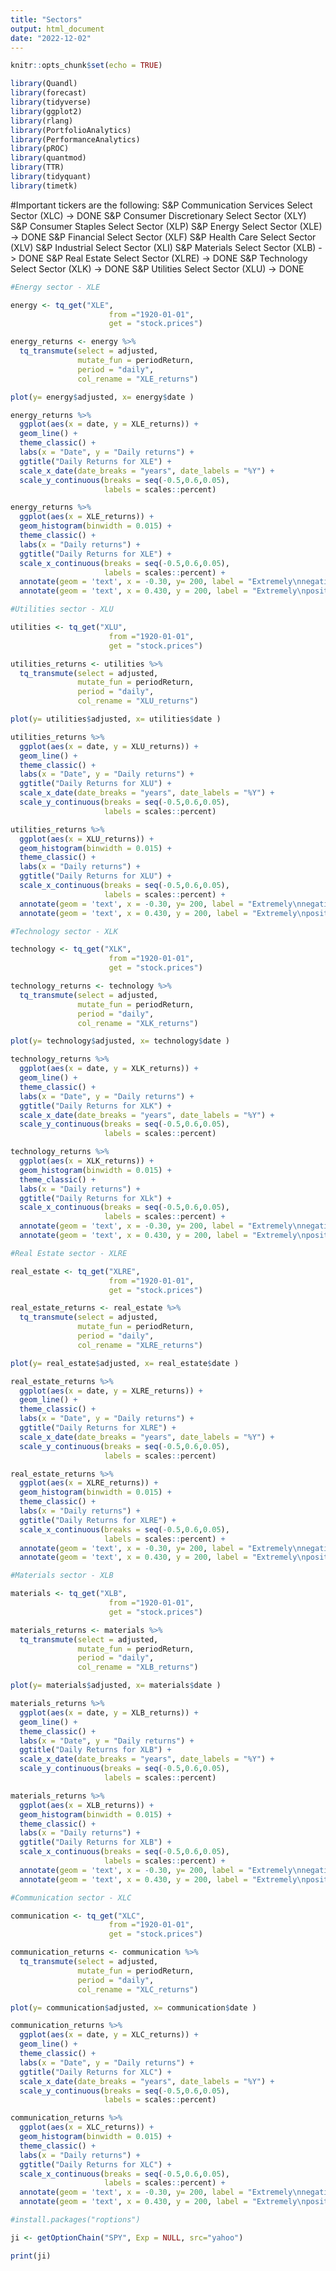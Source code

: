 ```yaml
---
title: "Sectors"
output: html_document
date: "2022-12-02"
---
```


```r
knitr::opts_chunk$set(echo = TRUE)
```

```r
library(Quandl)
library(forecast)
library(tidyverse)
library(ggplot2)
library(rlang)
library(PortfolioAnalytics)
library(PerformanceAnalytics)
library(pROC)
library(quantmod)
library(TTR)
library(tidyquant)
library(timetk)
```

#Important tickers are the following:
S&P Communication Services Select Sector (XLC) -> DONE
S&P Consumer Discretionary Select Sector (XLY)
S&P Consumer Staples Select Sector (XLP)
S&P Energy Select Sector (XLE) -> DONE
S&P Financial Select Sector (XLF)
S&P Health Care Select Sector (XLV)
S&P Industrial Select Sector (XLI)
S&P Materials Select Sector (XLB) -> DONE
S&P Real Estate Select Sector (XLRE) -> DONE
S&P Technology Select Sector (XLK) -> DONE
S&P Utilities Select Sector (XLU) -> DONE

```r
#Energy sector - XLE

energy <- tq_get("XLE",
                      from ="1920-01-01",
                      get = "stock.prices")

energy_returns <- energy %>%
  tq_transmute(select = adjusted,         
               mutate_fun = periodReturn,   
               period = "daily",      
               col_rename = "XLE_returns")

plot(y= energy$adjusted, x= energy$date )

energy_returns %>%
  ggplot(aes(x = date, y = XLE_returns)) +
  geom_line() +
  theme_classic() +
  labs(x = "Date", y = "Daily returns") +
  ggtitle("Daily Returns for XLE") +
  scale_x_date(date_breaks = "years", date_labels = "%Y") +
  scale_y_continuous(breaks = seq(-0.5,0.6,0.05),
                     labels = scales::percent) 

energy_returns %>%
  ggplot(aes(x = XLE_returns)) +
  geom_histogram(binwidth = 0.015) +
  theme_classic() +
  labs(x = "Daily returns") +
  ggtitle("Daily Returns for XLE") +
  scale_x_continuous(breaks = seq(-0.5,0.6,0.05),
                     labels = scales::percent) +
  annotate(geom = 'text', x = -0.30, y= 200, label = "Extremely\nnegative\nreturns") +
  annotate(geom = 'text', x = 0.430, y = 200, label = "Extremely\npositive\nreturns")
```

```r
#Utilities sector - XLU

utilities <- tq_get("XLU",
                      from ="1920-01-01",
                      get = "stock.prices")

utilities_returns <- utilities %>%
  tq_transmute(select = adjusted,         
               mutate_fun = periodReturn,   
               period = "daily",      
               col_rename = "XLU_returns")

plot(y= utilities$adjusted, x= utilities$date )

utilities_returns %>%
  ggplot(aes(x = date, y = XLU_returns)) +
  geom_line() +
  theme_classic() +
  labs(x = "Date", y = "Daily returns") +
  ggtitle("Daily Returns for XLU") +
  scale_x_date(date_breaks = "years", date_labels = "%Y") +
  scale_y_continuous(breaks = seq(-0.5,0.6,0.05),
                     labels = scales::percent) 

utilities_returns %>%
  ggplot(aes(x = XLU_returns)) +
  geom_histogram(binwidth = 0.015) +
  theme_classic() +
  labs(x = "Daily returns") +
  ggtitle("Daily Returns for XLU") +
  scale_x_continuous(breaks = seq(-0.5,0.6,0.05),
                     labels = scales::percent) +
  annotate(geom = 'text', x = -0.30, y= 200, label = "Extremely\nnegative\nreturns") +
  annotate(geom = 'text', x = 0.430, y = 200, label = "Extremely\npositive\nreturns")
```

```r
#Technology sector - XLK

technology <- tq_get("XLK",
                      from ="1920-01-01",
                      get = "stock.prices")

technology_returns <- technology %>%
  tq_transmute(select = adjusted,         
               mutate_fun = periodReturn,   
               period = "daily",      
               col_rename = "XLK_returns")

plot(y= technology$adjusted, x= technology$date )

technology_returns %>%
  ggplot(aes(x = date, y = XLK_returns)) +
  geom_line() +
  theme_classic() +
  labs(x = "Date", y = "Daily returns") +
  ggtitle("Daily Returns for XLK") +
  scale_x_date(date_breaks = "years", date_labels = "%Y") +
  scale_y_continuous(breaks = seq(-0.5,0.6,0.05),
                     labels = scales::percent) 

technology_returns %>%
  ggplot(aes(x = XLK_returns)) +
  geom_histogram(binwidth = 0.015) +
  theme_classic() +
  labs(x = "Daily returns") +
  ggtitle("Daily Returns for XLk") +
  scale_x_continuous(breaks = seq(-0.5,0.6,0.05),
                     labels = scales::percent) +
  annotate(geom = 'text', x = -0.30, y= 200, label = "Extremely\nnegative\nreturns") +
  annotate(geom = 'text', x = 0.430, y = 200, label = "Extremely\npositive\nreturns")

```

```r
#Real Estate sector - XLRE

real_estate <- tq_get("XLRE",
                      from ="1920-01-01",
                      get = "stock.prices")

real_estate_returns <- real_estate %>%
  tq_transmute(select = adjusted,         
               mutate_fun = periodReturn,   
               period = "daily",      
               col_rename = "XLRE_returns")

plot(y= real_estate$adjusted, x= real_estate$date )

real_estate_returns %>%
  ggplot(aes(x = date, y = XLRE_returns)) +
  geom_line() +
  theme_classic() +
  labs(x = "Date", y = "Daily returns") +
  ggtitle("Daily Returns for XLRE") +
  scale_x_date(date_breaks = "years", date_labels = "%Y") +
  scale_y_continuous(breaks = seq(-0.5,0.6,0.05),
                     labels = scales::percent) 

real_estate_returns %>%
  ggplot(aes(x = XLRE_returns)) +
  geom_histogram(binwidth = 0.015) +
  theme_classic() +
  labs(x = "Daily returns") +
  ggtitle("Daily Returns for XLRE") +
  scale_x_continuous(breaks = seq(-0.5,0.6,0.05),
                     labels = scales::percent) +
  annotate(geom = 'text', x = -0.30, y= 200, label = "Extremely\nnegative\nreturns") +
  annotate(geom = 'text', x = 0.430, y = 200, label = "Extremely\npositive\nreturns")
```
```r
#Materials sector - XLB

materials <- tq_get("XLB",
                      from ="1920-01-01",
                      get = "stock.prices")

materials_returns <- materials %>%
  tq_transmute(select = adjusted,         
               mutate_fun = periodReturn,   
               period = "daily",      
               col_rename = "XLB_returns")

plot(y= materials$adjusted, x= materials$date )

materials_returns %>%
  ggplot(aes(x = date, y = XLB_returns)) +
  geom_line() +
  theme_classic() +
  labs(x = "Date", y = "Daily returns") +
  ggtitle("Daily Returns for XLB") +
  scale_x_date(date_breaks = "years", date_labels = "%Y") +
  scale_y_continuous(breaks = seq(-0.5,0.6,0.05),
                     labels = scales::percent) 

materials_returns %>%
  ggplot(aes(x = XLB_returns)) +
  geom_histogram(binwidth = 0.015) +
  theme_classic() +
  labs(x = "Daily returns") +
  ggtitle("Daily Returns for XLB") +
  scale_x_continuous(breaks = seq(-0.5,0.6,0.05),
                     labels = scales::percent) +
  annotate(geom = 'text', x = -0.30, y= 200, label = "Extremely\nnegative\nreturns") +
  annotate(geom = 'text', x = 0.430, y = 200, label = "Extremely\npositive\nreturns")

```

```r
#Communication sector - XLC

communication <- tq_get("XLC",
                      from ="1920-01-01",
                      get = "stock.prices")

communication_returns <- communication %>%
  tq_transmute(select = adjusted,         
               mutate_fun = periodReturn,   
               period = "daily",      
               col_rename = "XLC_returns")

plot(y= communication$adjusted, x= communication$date )

communication_returns %>%
  ggplot(aes(x = date, y = XLC_returns)) +
  geom_line() +
  theme_classic() +
  labs(x = "Date", y = "Daily returns") +
  ggtitle("Daily Returns for XLC") +
  scale_x_date(date_breaks = "years", date_labels = "%Y") +
  scale_y_continuous(breaks = seq(-0.5,0.6,0.05),
                     labels = scales::percent) 

communication_returns %>%
  ggplot(aes(x = XLC_returns)) +
  geom_histogram(binwidth = 0.015) +
  theme_classic() +
  labs(x = "Daily returns") +
  ggtitle("Daily Returns for XLC") +
  scale_x_continuous(breaks = seq(-0.5,0.6,0.05),
                     labels = scales::percent) +
  annotate(geom = 'text', x = -0.30, y= 200, label = "Extremely\nnegative\nreturns") +
  annotate(geom = 'text', x = 0.430, y = 200, label = "Extremely\npositive\nreturns")

```

```r
#install.packages("roptions")

ji <- getOptionChain("SPY", Exp = NULL, src="yahoo")

print(ji)
```


